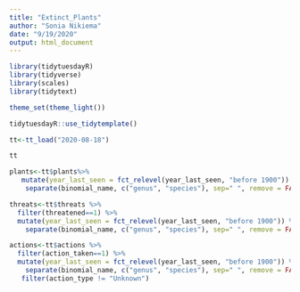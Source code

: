 ```yaml
---
title: "Extinct_Plants"
author: "Sonia Nikiema"
date: "9/19/2020"
output: html_document
---
```


```r
library(tidytuesdayR)
library(tidyverse)
library(scales)
library(tidytext)

theme_set(theme_light())

tidytuesdayR::use_tidytemplate()
```

```r
tt<-tt_load("2020-08-18")

tt

plants<-tt$plants%>%
   mutate(year_last_seen = fct_relevel(year_last_seen, "before 1900")) %>%
    separate(binomial_name, c("genus", "species"), sep=" ", remove = FALSE)

threats<-tt$threats %>%
  filter(threatened==1) %>%
  mutate(year_last_seen = fct_relevel(year_last_seen, "before 1900")) %>%
    separate(binomial_name, c("genus", "species"), sep=" ", remove = FALSE)

actions<-tt$actions %>%
  filter(action_taken==1) %>%
  mutate(year_last_seen = fct_relevel(year_last_seen, "before 1900")) %>%
    separate(binomial_name, c("genus", "species"), sep=" ", remove = FALSE) %>%
   filter(action_type != "Unknown")
```

